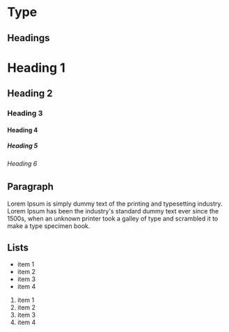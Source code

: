 # Type

## Headings

# Heading 1
## Heading 2
### Heading 3
#### Heading 4
##### Heading 5
###### Heading 6


## Paragraph

Lorem Ipsum is simply dummy text of the printing and typesetting industry. Lorem Ipsum has been the industry's standard dummy text ever since the 1500s, when an unknown printer took a galley of type and scrambled it to make a type specimen book.


## Lists

- item 1
- item 2
- item 3
- item 4

1. item 1
2. item 2
3. item 3
4. item 4


